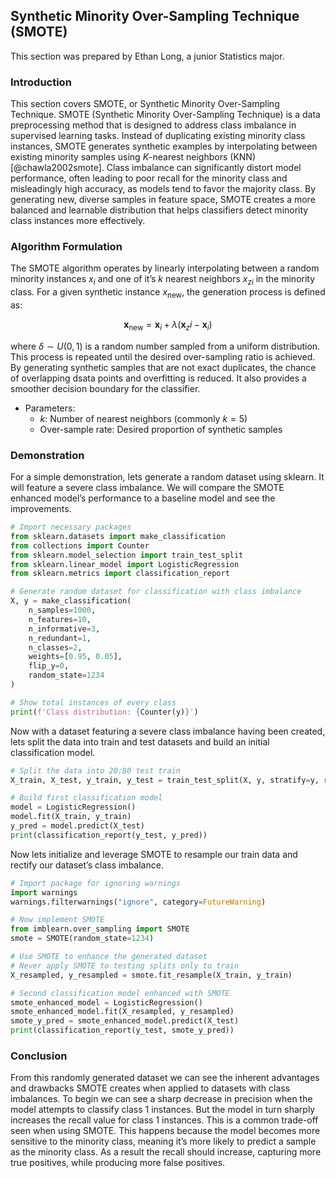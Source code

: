 ## Synthetic Minority Over-Sampling Technique (SMOTE)

This section was prepared by Ethan Long, a junior Statistics major. 

### Introduction

This section covers SMOTE, or Synthetic Minority Over-Sampling Technique. 
SMOTE (Synthetic Minority Over-Sampling Technique) is a data 
preprocessing method that is designed to address class imbalance in 
supervised learning tasks. Instead of duplicating existing minority class 
instances, SMOTE generates synthetic examples by interpolating between existing
minority samples using $K$-nearest neighbors (KNN) [@chawla2002smote]. Class 
imbalance can significantly distort model performance, often leading to poor 
recall for the minority class and misleadingly high accuracy, as models tend to
favor the majority class. By generating new, diverse samples in feature space, 
SMOTE creates a more balanced and learnable distribution that helps classifiers
detect minority class instances more effectively.

### Algorithm Formulation

The SMOTE algorithm operates by linearly interpolating between a random
minority instances $x_i$ and one of it's $k$ nearest neighbors $x_{zi}$ in the 
minority class. For a given synthetic instance $x_{\text{new}}$, the generation
process is defined as: 

$$
\mathbf{x}_{\text{new}} = \mathbf{x}_i + \lambda (\mathbf{x}_zi - \mathbf{x}_i)
$$

where $\delta \sim U(0, 1)$ is a random number sampled from a uniform 
distribution. This process is repeated until the desired over-sampling ratio is
achieved. By generating synthetic samples that are not exact duplicates, the 
chance of overlapping dsata points and overfitting is reduced. It also provides
a smoother decision boundary for the classifier.  

+ Parameters:
   - $k$: Number of nearest neighbors (commonly $k=5$)
   - Over-sample rate: Desired proportion of synthetic samples

### Demonstration

For a simple demonstration, lets generate a random dataset using sklearn. 
It will feature a severe class imbalance. We will compare the SMOTE enhanced
model's performance to a baseline model and see the improvements. 


```python

# Import necessary packages
from sklearn.datasets import make_classification
from collections import Counter
from sklearn.model_selection import train_test_split
from sklearn.linear_model import LogisticRegression
from sklearn.metrics import classification_report

# Generate random dataset for classification with class imbalance
X, y = make_classification(
    n_samples=1000,
    n_features=10,
    n_informative=3,
    n_redundant=1,
    n_classes=2,
    weights=[0.95, 0.05],  
    flip_y=0,
    random_state=1234
)

# Show total instances of every class
print(f'Class distribution: {Counter(y)}')

```

Now with a dataset featuring a severe class imbalance having been created, lets
split the data into train and test datasets and build an initial classification
model.   

```python
# Split the data into 20:80 test train
X_train, X_test, y_train, y_test = train_test_split(X, y, stratify=y, random_state=1234)

# Build first classification model
model = LogisticRegression()
model.fit(X_train, y_train)
y_pred = model.predict(X_test)
print(classification_report(y_test, y_pred))

```

Now lets initialize and leverage SMOTE to resample our train data and rectify
our dataset's class imbalance.   

```python

# Import package for ignoring warnings
import warnings
warnings.filterwarnings("ignore", category=FutureWarning)

# Now implement SMOTE
from imblearn.over_sampling import SMOTE
smote = SMOTE(random_state=1234)

# Use SMOTE to enhance the generated dataset
# Never apply SMOTE to testing splits only to train
X_resampled, y_resampled = smote.fit_resample(X_train, y_train)

# Second classification model enhanced with SMOTE
smote_enhanced_model = LogisticRegression()
smote_enhanced_model.fit(X_resampled, y_resampled)
smote_y_pred = smote_enhanced_model.predict(X_test)
print(classification_report(y_test, smote_y_pred))

```

### Conclusion 

From this randomly generated dataset we can see the inherent advantages and 
drawbacks SMOTE creates when applied to datasets with class imbalances. To 
begin we can see a sharp decrease in precision when the model attempts to 
classify class 1 instances. But the model in turn sharply increases the recall
value for class 1 instances. This is a common trade-off seen when using SMOTE. 
This happens because the model becomes more sensitive to the minority class,
meaning it's more likely to predict a sample as the minority class. As a 
result the recall should increase, capturing more true positives, while 
producing more false positives. 